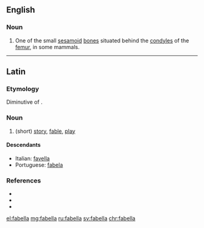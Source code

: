 ==English==

===Noun===
{{en-noun|fabellae}}

# {{lb|en|anatomy}} One of the small [[sesamoid]] [[bone]]s situated behind the [[condyles]] of the [[femur]], in some mammals.

----

==Latin==

===Etymology===
Diminutive of {{m|la|fabula|fābula}}.

===Noun===
{{head|la|noun}}

# (short) [[story]], [[fable]], [[play]]

====Descendants====
* Italian: [[favella]]
* Portuguese: [[fabela]]

===References===
* {{R:L&S}}
* {{R:Gaffiot}}
* {{R:M&A}}

[[el:fabella]]
[[mg:fabella]]
[[ru:fabella]]
[[sv:fabella]]
[[chr:fabella]]